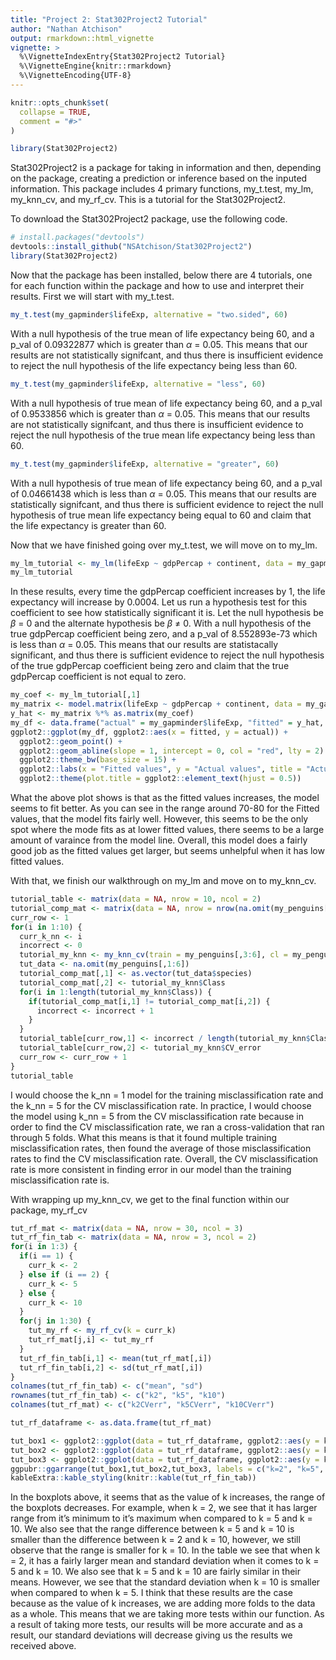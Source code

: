 ```yaml
---
title: "Project 2: Stat302Project2 Tutorial"
author: "Nathan Atchison"
output: rmarkdown::html_vignette
vignette: >
  %\VignetteIndexEntry{Stat302Project2 Tutorial}
  %\VignetteEngine{knitr::rmarkdown}
  %\VignetteEncoding{UTF-8}
---
```


```r
knitr::opts_chunk$set(
  collapse = TRUE,
  comment = "#>"
)
```

```r
library(Stat302Project2)
```

Stat302Project2 is a package for taking in information and then, depending on 
the package, creating a prediction or inference based on the inputed 
information. This package includes 4 primary functions, my_t.test, my_lm, 
my_knn_cv, and my_rf_cv. This is a tutorial for the Stat302Project2.

To download the Stat302Project2 package, use the following code.
```r
# install.packages("devtools")
devtools::install_github("NSAtchison/Stat302Project2")
library(Stat302Project2)
```


Now that the package has been installed, below there are 4 tutorials, one for 
each function within the package and how to use and interpret their results. 
First we will start with my_t.test.
```r
my_t.test(my_gapminder$lifeExp, alternative = "two.sided", 60)
```

With a null hypothesis of the true mean of life expectancy being 60, and a p_val of 0.09322877 which is greater than $\alpha$ = 0.05. This means that our results are not statistically signifcant, and thus there is insufficient evidence to reject the null hypothesis of the life expectancy being less than 60.

```r
my_t.test(my_gapminder$lifeExp, alternative = "less", 60)
```
With a null hypothesis of true mean of life expectancy being 60, and a p_val of 0.9533856 which is greater than $\alpha$ = 0.05. This means that our results are not statistically signifcant, and thus there is insufficient evidence to reject the null hypothesis of the true mean life expectancy being less than 60.

```r
my_t.test(my_gapminder$lifeExp, alternative = "greater", 60)
```

With a null hypothesis of true mean of life expectancy being 60, and a p_val of 0.04661438 which is less than $\alpha$ = 0.05. This means that our results are statistically signifcant, and thus there is sufficient evidence to reject the null hypothesis of true mean life expectancy being equal to 60 and claim that the life expectancy is greater than 60.


Now that we have finished going over my_t.test, we will move on to my_lm.
```r
my_lm_tutorial <- my_lm(lifeExp ~ gdpPercap + continent, data = my_gapminder)
my_lm_tutorial
```

In these results, every time the gdpPercap coefficient increases by 1, the life 
expectancy will increase by 0.0004. Let us run a hypothesis test for this coefficient to see how statistically significant it is. Let the null hypothesis be $\beta$ = 0 and the alternate hypothesis be $\beta$ $\neq$ 0. With a null hypothesis of the true gdpPercap coefficient being zero, and a p_val of 8.552893e-73 which is less than $\alpha$ = 0.05. This means that our results are statistacally significant, and thus there is sufficient evidence to reject the null hypothesis of the true gdpPercap coefficient being zero and claim that the true gdpPercap coefficient is not equal to zero. 

```r
my_coef <- my_lm_tutorial[,1]
my_matrix <- model.matrix(lifeExp ~ gdpPercap + continent, data = my_gapminder)
y_hat <- my_matrix %*% as.matrix(my_coef)
my_df <- data.frame("actual" = my_gapminder$lifeExp, "fitted" = y_hat, "continent" = my_gapminder$continent)
ggplot2::ggplot(my_df, ggplot2::aes(x = fitted, y = actual)) +
  ggplot2::geom_point() +
  ggplot2::geom_abline(slope = 1, intercept = 0, col = "red", lty = 2) + 
  ggplot2::theme_bw(base_size = 15) +
  ggplot2::labs(x = "Fitted values", y = "Actual values", title = "Actual vs. Fitted") +
  ggplot2::theme(plot.title = ggplot2::element_text(hjust = 0.5))
```

What the above plot shows is that as the fitted values increases, the model seems to fit better. As you can see in the range around 70-80 for the Fitted values, that the model fits fairly well. However, this seems to be the only spot where the mode fits as at lower fitted values, there seems to be a large amount of varaince from the model line. Overall, this model does a fairly good job as the fitted values get larger, but seems unhelpful when it has low fitted values.

With that, we finish our walkthrough on my_lm and move on to my_knn_cv.

```r
tutorial_table <- matrix(data = NA, nrow = 10, ncol = 2)
tutorial_comp_mat <- matrix(data = NA, nrow = nrow(na.omit(my_penguins[,1:6])), ncol = 2)
curr_row <- 1
for(i in 1:10) {
  curr_k_nn <- i
  incorrect <- 0
  tutorial_my_knn <- my_knn_cv(train = my_penguins[,3:6], cl = my_penguins$species, k_nn = curr_k_nn, k_cv = 5)
  tut_data <- na.omit(my_penguins[,1:6])
  tutorial_comp_mat[,1] <- as.vector(tut_data$species)
  tutorial_comp_mat[,2] <- tutorial_my_knn$Class
  for(i in 1:length(tutorial_my_knn$Class)) {
    if(tutorial_comp_mat[i,1] != tutorial_comp_mat[i,2]) {
      incorrect <- incorrect + 1
    }
  }
  tutorial_table[curr_row,1] <- incorrect / length(tutorial_my_knn$Class)
  tutorial_table[curr_row,2] <- tutorial_my_knn$CV_error
  curr_row <- curr_row + 1
}
tutorial_table
```
I would choose the k_nn = 1 model for the training misclassification rate and the k_nn = 5 for the CV misclassification rate. In practice, I would choose the model using k_nn = 5 from the CV misclassification rate because in order to find the CV misclassification rate, we ran a cross-validation that ran through 5 folds. What this means is that it found multiple training misclassification rates, then found the average of those misclassification rates to find the CV misclassification rate. Overall, the CV misclassification rate is more consistent in finding error in our model than the training misclassification rate is.   

With wrapping up my_knn_cv, we get to the final function within our 
package, my_rf_cv

```r
tut_rf_mat <- matrix(data = NA, nrow = 30, ncol = 3)
tut_rf_fin_tab <- matrix(data = NA, nrow = 3, ncol = 2) 
for(i in 1:3) {
  if(i == 1) {
    curr_k <- 2
  } else if (i == 2) {
    curr_k <- 5
  } else {
    curr_k <- 10
  }
  for(j in 1:30) {
    tut_my_rf <- my_rf_cv(k = curr_k)
    tut_rf_mat[j,i] <- tut_my_rf
  }
  tut_rf_fin_tab[i,1] <- mean(tut_rf_mat[,i])
  tut_rf_fin_tab[i,2] <- sd(tut_rf_mat[,i])
}
colnames(tut_rf_fin_tab) <- c("mean", "sd")
rownames(tut_rf_fin_tab) <- c("k2", "k5", "k10")
colnames(tut_rf_mat) <- c("k2CVerr", "k5CVerr", "k10CVerr")

tut_rf_dataframe <- as.data.frame(tut_rf_mat)

tut_box1 <- ggplot2::ggplot(data = tut_rf_dataframe, ggplot2::aes(y = k2CVerr)) + ggplot2::geom_boxplot(fill = "blue")
tut_box2 <- ggplot2::ggplot(data = tut_rf_dataframe, ggplot2::aes(y = k5CVerr)) + ggplot2::geom_boxplot(fill = "red")
tut_box3 <- ggplot2::ggplot(data = tut_rf_dataframe, ggplot2::aes(y = k10CVerr)) + ggplot2::geom_boxplot(fill = "green")
ggpubr::ggarrange(tut_box1,tut_box2,tut_box3, labels = c("k=2", "k=5", "k=10"), ncol = 2, nrow = 2)
kableExtra::kable_styling(knitr::kable(tut_rf_fin_tab))
```

In the boxplots above, it seems that as the value of k increases, the range of the boxplots decreases. For example, when k = 2, we see that it has larger range from it's minimum to it's maximum when compared to k = 5 and k = 10. We also see that the range difference between k = 5 and k = 10 is smaller than the difference between k = 2 and k = 10, however, we still observe that the range is smaller for k = 10.  In the table we see that when k = 2, it has a fairly larger mean and standard deviation when it comes to k = 5 and k = 10. We also see that k = 5 and k = 10 are fairly similar in their means. However, we see that the standard deviation when k = 10 is smaller when compared to when k = 5. I think that these results are the case because as the value of k increases, we are adding more folds to the data as a whole. This means that we are taking more tests within our function. As a result of taking more tests, our results will be more accurate and as a result, our standard deviations will decrease giving us the results we received above. 
